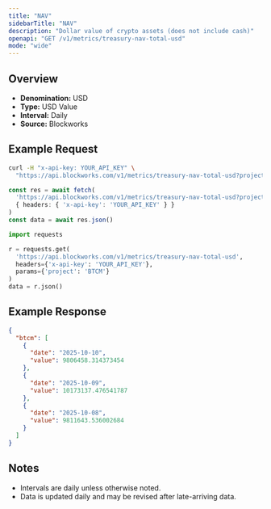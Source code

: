 ```yaml
---
title: "NAV"
sidebarTitle: "NAV"
description: "Dollar value of crypto assets (does not include cash)"
openapi: "GET /v1/metrics/treasury-nav-total-usd"
mode: "wide"
---
```


## Overview

- **Denomination:** USD
- **Type:** USD Value
- **Interval:** Daily
- **Source:** Blockworks

## Example Request

<CodeGroup>

```bash cURL
curl -H "x-api-key: YOUR_API_KEY" \
  "https://api.blockworks.com/v1/metrics/treasury-nav-total-usd?project=BTCM"
```

```typescript TypeScript
const res = await fetch(
  'https://api.blockworks.com/v1/metrics/treasury-nav-total-usd?project=BTCM',
  { headers: { 'x-api-key': 'YOUR_API_KEY' } }
)
const data = await res.json()
```

```python Python
import requests

r = requests.get(
  'https://api.blockworks.com/v1/metrics/treasury-nav-total-usd',
  headers={'x-api-key': 'YOUR_API_KEY'},
  params={'project': 'BTCM'}
)
data = r.json()
```

</CodeGroup>

## Example Response

```json
{
  "btcm": [
    {
      "date": "2025-10-10",
      "value": 9806458.314373454
    },
    {
      "date": "2025-10-09",
      "value": 10173137.476541787
    },
    {
      "date": "2025-10-08",
      "value": 9811643.536002684
    }
  ]
}
```

## Notes
- Intervals are daily unless otherwise noted.
- Data is updated daily and may be revised after late-arriving data.